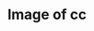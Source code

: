---
title: Image of cc
image: imgs/wod7.jpg
imagealt: Image of cc
description: This is just a test post
filter: ["wod2024"]
---